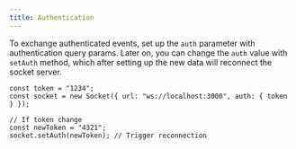 ```yaml
---
title: Authentication
---
```


To exchange authenticated events, set up the `auth` parameter with authentication query params. Later on, you can change
the `auth` value with `setAuth` method, which after setting up the new data will reconnect the socket server.

```tsx
const token = "1234";
const socket = new Socket({ url: "ws://localhost:3000", auth: { token } });

// If token change
const newToken = "4321";
socket.setAuth(newToken); // Trigger reconnection
```
